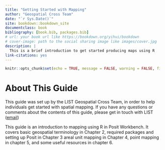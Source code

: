 ```yaml
--- 
title: "Getting Started with Mapping"
author: "Geospatial Cross Team"
date: "`r Sys.Date()`"
site: bookdown::bookdown_site
documentclass: book
bibliography: [book.bib, packages.bib]
# url: your book url like https://bookdown.org/yihui/bookdown
# cover-image: path to the social sharing image like images/cover.jpg
description: |
  This is a brief introduction to get started producing maps using R
link-citations: yes
---
```


```r
knitr::opts_chunk$set(echo = TRUE, message = FALSE, warning = FALSE, fig.path = "./imgs/")
```



# About This Guide

This guide was set up by the LIST Geospatial Cross Team, in order to help individuals get started with spatial mapping. If you have any questions or comments about the contents of this guide, please get in touch with LIST ([email](mailto:phs.list@phs.scot))

This guide is an introduction to mapping using R in Posit Workbench. It covers basic geospatial terminology in Chapter 2, required packages and setting up Posit in Chapter 3 areal unit mapping in Chapter 4, point mapping in chapter 5, and some useful resources in chapter 6.